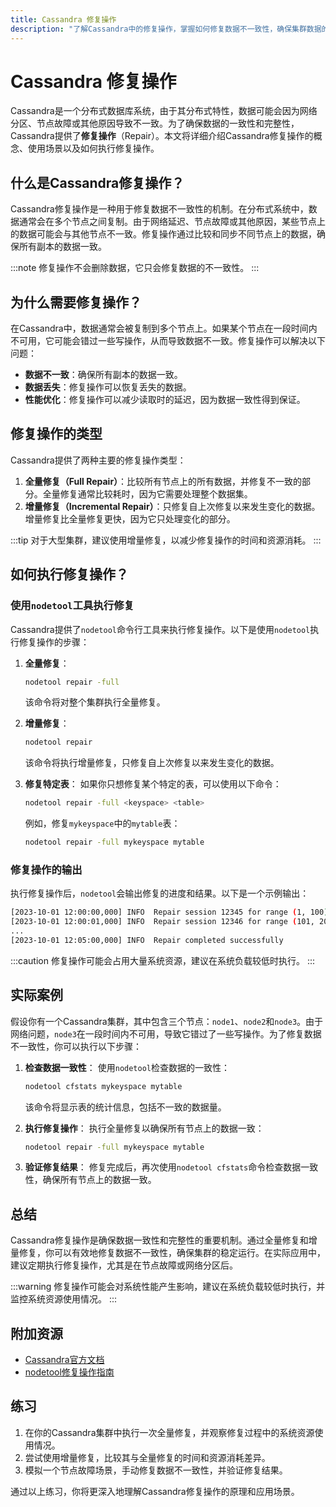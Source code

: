 ```yaml
---
title: Cassandra 修复操作
description: "了解Cassandra中的修复操作，掌握如何修复数据不一致性，确保集群数据的完整性和一致性。"
---
```


# Cassandra 修复操作

Cassandra是一个分布式数据库系统，由于其分布式特性，数据可能会因为网络分区、节点故障或其他原因导致不一致。为了确保数据的一致性和完整性，Cassandra提供了**修复操作**（Repair）。本文将详细介绍Cassandra修复操作的概念、使用场景以及如何执行修复操作。

## 什么是Cassandra修复操作？

Cassandra修复操作是一种用于修复数据不一致性的机制。在分布式系统中，数据通常会在多个节点之间复制。由于网络延迟、节点故障或其他原因，某些节点上的数据可能会与其他节点不一致。修复操作通过比较和同步不同节点上的数据，确保所有副本的数据一致。

:::note
修复操作不会删除数据，它只会修复数据的不一致性。
:::

## 为什么需要修复操作？

在Cassandra中，数据通常会被复制到多个节点上。如果某个节点在一段时间内不可用，它可能会错过一些写操作，从而导致数据不一致。修复操作可以解决以下问题：

- **数据不一致**：确保所有副本的数据一致。
- **数据丢失**：修复操作可以恢复丢失的数据。
- **性能优化**：修复操作可以减少读取时的延迟，因为数据一致性得到保证。

## 修复操作的类型

Cassandra提供了两种主要的修复操作类型：

1. **全量修复（Full Repair）**：比较所有节点上的所有数据，并修复不一致的部分。全量修复通常比较耗时，因为它需要处理整个数据集。
2. **增量修复（Incremental Repair）**：只修复自上次修复以来发生变化的数据。增量修复比全量修复更快，因为它只处理变化的部分。

:::tip
对于大型集群，建议使用增量修复，以减少修复操作的时间和资源消耗。
:::

## 如何执行修复操作？

### 使用`nodetool`工具执行修复

Cassandra提供了`nodetool`命令行工具来执行修复操作。以下是使用`nodetool`执行修复操作的步骤：

1. **全量修复**：
   ```bash
   nodetool repair -full
   ```
   该命令将对整个集群执行全量修复。

2. **增量修复**：
   ```bash
   nodetool repair
   ```
   该命令将执行增量修复，只修复自上次修复以来发生变化的数据。

3. **修复特定表**：
   如果你只想修复某个特定的表，可以使用以下命令：
   ```bash
   nodetool repair -full <keyspace> <table>
   ```
   例如，修复`mykeyspace`中的`mytable`表：
   ```bash
   nodetool repair -full mykeyspace mytable
   ```

### 修复操作的输出

执行修复操作后，`nodetool`会输出修复的进度和结果。以下是一个示例输出：

```bash
[2023-10-01 12:00:00,000] INFO  Repair session 12345 for range (1, 100) finished
[2023-10-01 12:00:01,000] INFO  Repair session 12346 for range (101, 200) finished
...
[2023-10-01 12:05:00,000] INFO  Repair completed successfully
```

:::caution
修复操作可能会占用大量系统资源，建议在系统负载较低时执行。
:::

## 实际案例

假设你有一个Cassandra集群，其中包含三个节点：`node1`、`node2`和`node3`。由于网络问题，`node3`在一段时间内不可用，导致它错过了一些写操作。为了修复数据不一致性，你可以执行以下步骤：

1. **检查数据一致性**：
   使用`nodetool`检查数据的一致性：
   ```bash
   nodetool cfstats mykeyspace mytable
   ```
   该命令将显示表的统计信息，包括不一致的数据量。

2. **执行修复操作**：
   执行全量修复以确保所有节点上的数据一致：
   ```bash
   nodetool repair -full mykeyspace mytable
   ```

3. **验证修复结果**：
   修复完成后，再次使用`nodetool cfstats`命令检查数据一致性，确保所有节点上的数据一致。

## 总结

Cassandra修复操作是确保数据一致性和完整性的重要机制。通过全量修复和增量修复，你可以有效地修复数据不一致性，确保集群的稳定运行。在实际应用中，建议定期执行修复操作，尤其是在节点故障或网络分区后。

:::warning
修复操作可能会对系统性能产生影响，建议在系统负载较低时执行，并监控系统资源使用情况。
:::

## 附加资源

- [Cassandra官方文档](https://cassandra.apache.org/doc/latest/)
- [nodetool修复操作指南](https://cassandra.apache.org/doc/latest/tools/nodetool/repair.html)

## 练习

1. 在你的Cassandra集群中执行一次全量修复，并观察修复过程中的系统资源使用情况。
2. 尝试使用增量修复，比较其与全量修复的时间和资源消耗差异。
3. 模拟一个节点故障场景，手动修复数据不一致性，并验证修复结果。

通过以上练习，你将更深入地理解Cassandra修复操作的原理和应用场景。